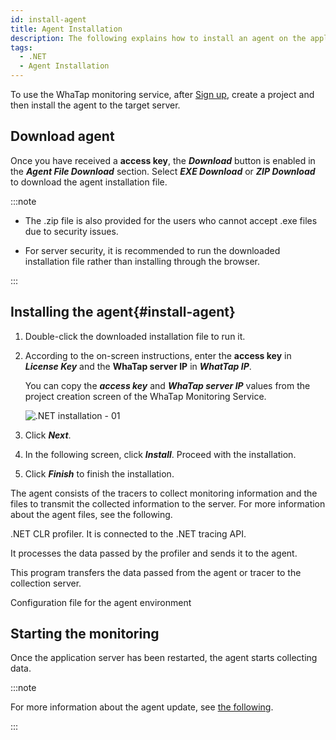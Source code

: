 ```yaml
---
id: install-agent
title: Agent Installation
description: The following explains how to install an agent on the application server in the .NET environment.
tags:
  - .NET
  - Agent Installation
---
```



To use the WhaTap monitoring service, after [Sign up](https://www.whatap.io/en/signup/), create a project and then install the agent to the target server.


<Createprojectv2 />


<Accesskeyv2 />

## Download agent

Once you have received a **access key**, the **_Download_** button is enabled in the **_Agent File Download_** section. Select **_EXE Download_** or **_ZIP Download_** to download the agent installation file.

:::note

- The .zip file is also provided for the users who cannot accept .exe files due to security issues.

- For server security, it is recommended to run the downloaded installation file rather than installing through the browser.

:::

## Installing the agent{#install-agent}

1. Double-click the downloaded installation file to run it.

2. According to the on-screen instructions, enter the **access key** in **_License Key_** and the **WhaTap server IP** in **_WhatTap IP_**.

   You can copy the **_access key_** and **_WhaTap server IP_** values from the project creation screen of the WhaTap Monitoring Service.

   ![.NET installation - 01](https://img.whatap.io/media/agent_dotnet/install/agent_install_02.png)

3. Click **_Next_**.

4. In the following screen, click **_Install_**. Proceed with the installation.

5. Click **_Finish_** to finish the installation.

The agent consists of the tracers to collect monitoring information and the files to transmit the collected information to the server. For more information about the agent files, see the following.

<Filetree name="whatap">

<FiletreeItem name="WhaTap.ClrProfiler.dll" type="file">.NET CLR profiler. It is connected to the .NET tracing API.</FiletreeItem>

<FiletreeItem name="WhaTap.Trace.dll" type="file">It processes the data passed by the profiler and sends it to the agent.</FiletreeItem>

<FiletreeItem name="whatap_dotnet.exe" type="file">This program transfers the data passed from the agent or tracer to the collection server.</FiletreeItem>

<FiletreeItem name="whatap.conf" type="file">Configuration file for the agent environment</FiletreeItem>

</Filetree>

## Starting the monitoring

Once the application server has been restarted, the agent starts collecting data.

:::note

For more information about the agent update, see [the following](agent-manage).

:::
